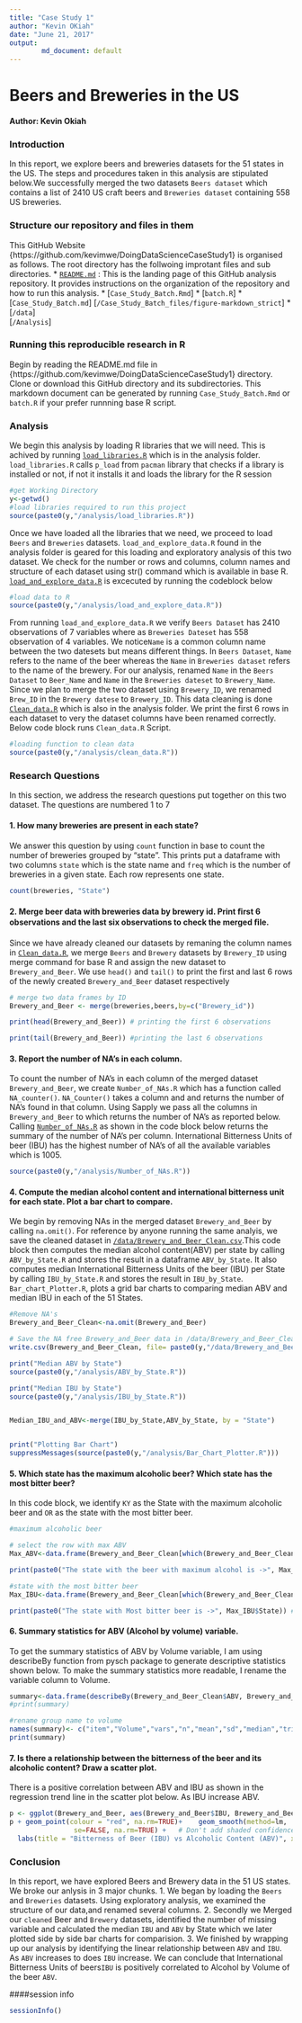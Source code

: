 ```yaml
---
title: "Case Study 1"
author: "Kevin OKiah"
date: "June 21, 2017"
output: 
        md_document: default
---
```

# Beers and Breweries in the US

#### Author: Kevin Okiah                               

### Introduction
In this report, we explore beers and breweries datasets for the 51 states in the US. The steps and procedures taken in this analysis are stipulated below.We successfully merged the two datasets `Beers dataset` which contains a list of 2410 US craft beers and `Breweries dataset` containing 558 US breweries.

### Structure our repository and files in them

This GitHub Website {https://github.com/kevimwe/DoingDataScienceCaseStudy1} is organised as follows. The root directory has  the follwoing improtant files and sub directories.
  * [`README.md `](https://github.com/kevimwe/DoingDataScienceCaseStudy1/blob/master/README.md) : This is the landing page of this GitHub analysis repository. It provides instructions on the organization of the repository and how to run this analysis.
  * [`Case_Study_Batch.Rmd`]
  * [`batch.R`]
  * [`Case_Study_Batch.md`]  [`/Case_Study_Batch_files/figure-markdown_strict`]
  * [`/data`]  
      *
      *
      *
  * [`/Analysis`]
      *
      *
      *
      *
      *
      *


### Running this reproducible research in R
Begin by reading the README.md file in {https://github.com/kevimwe/DoingDataScienceCaseStudy1} directory.  Clone or download this GitHub directory and its subdirectories. This markdown document can be generated by running `Case_Study_Batch.Rmd` or `batch.R` if your prefer runnning base R script.

### Analysis
We begin this analysis by loading R libraries that we will need. This is achived by running [`load_libraries.R`](https://github.com/kevimwe/DoingDataScienceCaseStudy1/blob/master/analysis/load_libraries.R) which is in the analysis folder. `load_libraries.R` calls `p_load` from `pacman` library that checks if a library is installed or not, if not it installs it and loads the library for the R session

```r
#get Working Directory
y<-getwd()
#load libraries required to run this project
source(paste0(y,"/analysis/load_libraries.R"))
```

Once we have loaded all the libraries that we need, we proceed to load `Beers` and `Breweries` datasets. `load_and_explore_data.R` found in the analysis folder is geared for this loading and exploratory analysis of this two dataset.
We check for the number or rows and columns, column names and structure of each dataset using str() command which is available in base R.  [`load_and_explore_data.R`](https://github.com/kevimwe/DoingDataScienceCaseStudy1/blob/master/analysis/load_and_explore_data.R) is excecuted by running the codeblock below
```r
#load data to R
source(paste0(y,"/analysis/load_and_explore_data.R"))
```
From running `load_and_explore_data.R` we verify `Beers Dataset` has 2410 observations of  7 variables where as `Breweries Dateset` has 558 observation of  4 variables. We notice`Name` is a common column name between the two datesets but means different things. In `Beers Dataset`, `Name` refers to the name of the beer whereas the `Name` in `Breweries dataset` refers to the name of the brewery. For our analysis, renamed `Name` in the `Beers Dataset` to `Beer_Name` and `Name` in the `Breweries dateset` to `Brewery_Name`. Since we plan to merge the two dataset using `Brewery_ID`, we renamed `Brew_ID` in the `Brewery datese` to `Brewery_ID`. This data cleaning is done [`Clean_data.R`](https://github.com/kevimwe/DoingDataScienceCaseStudy1/blob/master/analysis/Clean_data.R) which is also in the analysis folder. We print the first 6 rows in each dataset to very the dataset columns have been renamed correctly. Below code block runs `Clean_data.R` Script.

```r
#loading function to clean data
source(paste0(y,"/analysis/clean_data.R"))

```


### Research Questions

In this section, we address the research questions put together on this two dataset. The questions are numbered 1 to 7

#### 1. How many breweries are present in each state?

We answer this question by using `count` function in base to count the number of breweries grouped by "state". This prints put a dataframe with two columns `state` which is the state name and `freq` which is the number of breweries in a given state. Each row represents one state. 
```r
count(breweries, "State")
```

#### 2. Merge beer data with breweries data by brewery id. Print ﬁrst 6 observations and the last six observations to check the merged ﬁle.
Since we have already cleaned our datasets by remaning the column names in [`Clean_data.R`](https://github.com/kevimwe/DoingDataScienceCaseStudy1/blob/master/analysis/Clean_data.R), we merge `Beers` and `Brewery` datasets by `Brewery_ID` using merge command for base R and assign the new dataset to `Brewery_and_Beer`. We use `head()` and `tail()` to print the first and last 6 rows of the newly created `Brewery_and_Beer` dataset respectively
```r
# merge two data frames by ID
Brewery_and_Beer <- merge(breweries,beers,by=c("Brewery_id"))

print(head(Brewery_and_Beer)) # printing the first 6 observations

print(tail(Brewery_and_Beer)) #printing the last 6 observations

```

#### 3. Report the number of NA’s in each column.
To count the number of NA's in each column of the merged dataset `Brewery_and_Beer`, we create `Number_of_NAs.R` which has a function  called `NA_counter()`. `NA_Counter()` takes a column and and returns the number of NA's found in that column. Using Sapply we pass all the columns in `Brewery_and_Beer` to which returns the number of NA's as reported below. Calling [`Number_of_NAs.R`](https://github.com/kevimwe/DoingDataScienceCaseStudy1/blob/master/analysis/Number_of_NAs.R) as shown in the code block below returns the summary of the number of NA's per column. International Bitterness Units of beer (IBU) has the highest number of NA's  of all the available variables which is 1005.
```r
source(paste0(y,"/analysis/Number_of_NAs.R"))

```

#### 4. Compute the median alcohol content and international bitterness unit for each state. Plot a bar chart to compare.
We begin by removing NAs in the merged dataset `Brewery_and_Beer` by calling `na.omit()`. For reference by anyone running the same analyis, we save the cleaned dataset in [`/data/Brewery_and_Beer_Clean.csv`](https://github.com/kevimwe/DoingDataScienceCaseStudy1/blob/master/data/Brewery_and_Beer_Clean.csv).This code block then computes the median alcohol content(ABV) per state by calling `ABV_by_State.R` and stores the result in a dataframe `ABV_by_State`. It also computes median International Bitterness Units of the beer (IBU) per State by calling  `IBU_by_State.R` and stores the result in `IBU_by_State`. `Bar_chart_Plotter.R`, plots a grid bar charts to comparing median ABV and median IBU in each of the 51 States. 
```r
#Remove NA's
Brewery_and_Beer_Clean<-na.omit(Brewery_and_Beer)

# Save the NA free Brewery_and_Beer data in /data/Brewery_and_Beer_Clean.csv
write.csv(Brewery_and_Beer_Clean, file= paste0(y,"/data/Brewery_and_Beer_Clean.csv"))

print("Median ABV by State")
source(paste0(y,"/analysis/ABV_by_State.R"))

print("Median IBU by State")
source(paste0(y,"/analysis/IBU_by_State.R"))


Median_IBU_and_ABV<-merge(IBU_by_State,ABV_by_State, by = "State")


print("Plotting Bar Chart")
suppressMessages(source(paste0(y,"/analysis/Bar_Chart_Plotter.R")))


```


#### 5. Which state has the maximum alcoholic beer? Which state has the most bitter beer?
In this code block, we identify `KY` as the State with the maximum alcoholic beer and `OR` as the state with the most bitter beer.
```r
#maximum alcoholic beer

# select the row with max ABV
Max_ABV<-data.frame(Brewery_and_Beer_Clean[which(Brewery_and_Beer_Clean$ABV==max(Brewery_and_Beer_Clean$ABV)),])

print(paste0("The state with the beer with maximum alcohol is ->", Max_ABV$State)) # print the stae with Max alcoholic beer 

#state with the most bitter beer
Max_IBU<-data.frame(Brewery_and_Beer_Clean[which(Brewery_and_Beer_Clean$IBU==max(Brewery_and_Beer_Clean$IBU)),]) # select the row with max IBU

print(paste0("The state with Most bitter beer is ->", Max_IBU$State)) # print the stae with Max alcoholic beer 


```


#### 6. Summary statistics for ABV (Alcohol by volume) variable.
To get the summary statistics of ABV by Volume variable, I am using describeBy function from pysch package to generate descriptive statistics shown below. To make the summary statistics more readable, I rename the variable column to Volume.
```r
summary<-data.frame(describeBy(Brewery_and_Beer_Clean$ABV, Brewery_and_Beer_Clean$Ounces, mat=TRUE), row.names = NULL )# using describeBy function from pysch package for summary by
#print(summary)

#rename group name to volume
names(summary)<- c("item","Volume","vars","n","mean","sd","median","trimmed","mad","min","max","range","skew","kurtosis","se") 
print(summary)
```

#### 7. Is there a relationship between the bitterness of the beer and its alcoholic content? Draw a scatter plot.

There is a positive correlation between ABV and IBU as shown in the regression trend line in the scatter plot below. As
IBU increase ABV.

```r
p <- ggplot(Brewery_and_Beer, aes(Brewery_and_Beer$IBU, Brewery_and_Beer$ABV))
p + geom_point(colour = "red", na.rm=TRUE)+    geom_smooth(method=lm,   # Add linear regression line
                se=FALSE, na.rm=TRUE) +   # Don't add shaded confidence region
  labs(title = "Bitterness of Beer (IBU) vs Alcoholic Content (ABV)", x = "IBU", y ="ABV") +theme(plot.title = element_text(hjust = 0.5))

```

### Conclusion

In this report, we have explored Beers and Brewery data in the 51 US states. We broke our anlysis in 3 major chunks.
1. We began by loading the `Beers` and `Breweries` datasets. Using exploratory analysis, we examined the structure of our data,and  renamed several columns.
2. Secondly we Merged our `cleaned` Beer and `Brewery` datasets, identified the number of missing variable and calculated the median `IBU` and `ABV` by State which we later plotted side by side bar charts for comparision.
3. We finished by wrapping up our analysis by identifying the linear relationship between `ABV` and `IBU`. As `ABV` increases to does `IBU` increase. We can conclude that International Bitterness Units of beers`IBU` is positively correlated to Alcohol by Volume of the beer `ABV`.



####session info

```r
sessionInfo()
```


